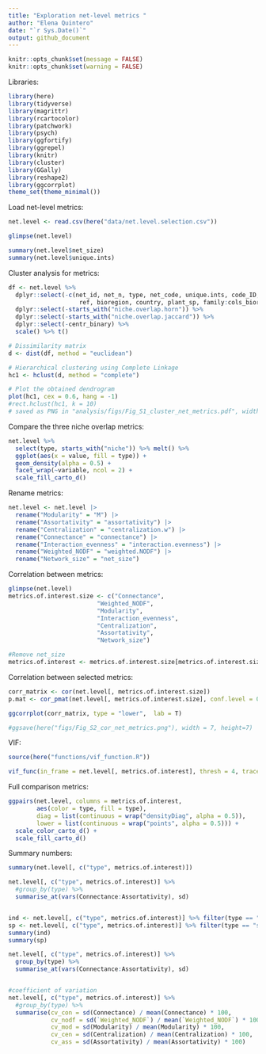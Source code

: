 ```yaml
---
title: "Exploration net-level metrics "
author: "Elena Quintero"
date: "`r Sys.Date()`"
output: github_document
---
```


```r
knitr::opts_chunk$set(message = FALSE)
knitr::opts_chunk$set(warning = FALSE)
```

Libraries:

```r
library(here)
library(tidyverse)
library(magrittr)
library(rcartocolor)
library(patchwork)
library(psych)
library(ggfortify)
library(ggrepel)
library(knitr)
library(cluster)
library(GGally)
library(reshape2)
library(ggcorrplot)
theme_set(theme_minimal())
```


Load net-level metrics:
```r
net.level <- read.csv(here("data/net.level.selection.csv"))

glimpse(net.level)
```

```r
summary(net.level$net_size)
summary(net.level$unique.ints)
```


Cluster analysis for metrics:

```r
df <- net.level %>% 
  dplyr::select(-c(net_id, net_n, type, net_code, unique.ints, code_ID,
                    ref, bioregion, country, plant_sp, family:cols_bioregions_d2)) %>%
  dplyr::select(-starts_with("niche.overlap.horn")) %>%
  dplyr::select(-starts_with("niche.overlap.jaccard")) %>%
  dplyr::select(-centr_binary) %>%
  scale() %>% t()

# Dissimilarity matrix
d <- dist(df, method = "euclidean")

# Hierarchical clustering using Complete Linkage
hc1 <- hclust(d, method = "complete")

# Plot the obtained dendrogram
plot(hc1, cex = 0.6, hang = -1)
#rect.hclust(hc1, k = 10)
# saved as PNG in "analysis/figs/Fig_S1_cluster_net_metrics.pdf", width = 600, height = 500
```

Compare the three niche overlap metrics:

```r
net.level %>%
  select(type, starts_with("niche")) %>% melt() %>%
  ggplot(aes(x = value, fill = type)) + 
  geom_density(alpha = 0.5) + 
  facet_wrap(~variable, ncol = 2) +
  scale_fill_carto_d()
```

Rename metrics:

```r
net.level <- net.level |> 
  rename("Modularity" = "M") |> 
  rename("Assortativity" = "assortativity") |> 
  rename("Centralization" = "centralization.w") |> 
  rename("Connectance" = "connectance") |> 
  rename("Interaction_evenness" = "interaction.evenness") |> 
  rename("Weighted_NODF" = "weighted.NODF") |> 
  rename("Network_size" = "net_size")
```


Correlation between metrics:

```r
glimpse(net.level)
metrics.of.interest.size <- c("Connectance", 
                         "Weighted_NODF", 
                         "Modularity", 
                         "Interaction_evenness",
                         "Centralization",
                         "Assortativity",
                         "Network_size")

#Remove net_size
metrics.of.interest <- metrics.of.interest.size[metrics.of.interest.size != "net_size"]
```

Correlation between selected metrics:

```r
corr_matrix <- cor(net.level[, metrics.of.interest.size])
p.mat <- cor_pmat(net.level[, metrics.of.interest.size], conf.level = 0.95)

ggcorrplot(corr_matrix, type = "lower",  lab = T) 

#ggsave(here("figs/Fig_S2_cor_net_metrics.png"), width = 7, height=7)
```


VIF:

```r
source(here("functions/vif_function.R"))

vif_func(in_frame = net.level[, metrics.of.interest], thresh = 4, trace = T)
```


Full comparison metrics:

```r
ggpairs(net.level, columns = metrics.of.interest, 
        aes(color = type, fill = type),
        diag = list(continuous = wrap("densityDiag", alpha = 0.5)),
        lower = list(continuous = wrap("points", alpha = 0.5))) +
  scale_color_carto_d() +
  scale_fill_carto_d()
```


Summary numbers:

```r
summary(net.level[, c("type", metrics.of.interest)])

net.level[, c("type", metrics.of.interest)] %>%
  #group_by(type) %>% 
  summarise_at(vars(Connectance:Assortativity), sd)


ind <- net.level[, c("type", metrics.of.interest)] %>% filter(type == "ind")
sp <- net.level[, c("type", metrics.of.interest)] %>% filter(type == "sp")
summary(ind)
summary(sp)

net.level[, c("type", metrics.of.interest)] %>%
  group_by(type) %>% 
  summarise_at(vars(Connectance:Assortativity), sd)


#coefficient of variation
net.level[, c("type", metrics.of.interest)] %>%
  #group_by(type) %>% 
  summarise(cv_con = sd(Connectance) / mean(Connectance) * 100,
            cv_nodf = sd(`Weighted_NODF`) / mean(`Weighted_NODF`) * 100,
            cv_mod = sd(Modularity) / mean(Modularity) * 100,
            cv_cen = sd(Centralization) / mean(Centralization) * 100,
            cv_ass = sd(Assortativity) / mean(Assortativity) * 100)
```


